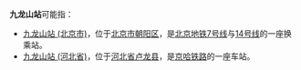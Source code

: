 '''九龙山站'''可能指：
*[[九龙山站_(北京市)|九龙山站 (北京市)]]，位于[[北京市|北京市]][[朝阳区_(北京市)|朝阳区]]，是[[北京地铁7号线|北京地铁7号线]]与[[北京地铁14号线|14号线]]的一座换乘站。
*[[九龙山站_(河北省)|九龙山站 (河北省)]]，位于[[河北省|河北省]][[卢龙县|卢龙县]]，是[[京哈铁路|京哈铁路]]的一座车站。
{{disambig|cat=四字车站名消歧义}}